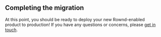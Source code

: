 ## Completing the migration
At this point, you should be ready to deploy your new Rownd-enabled product to production! If you have any questions or concerns, please [get in touch](mailto:support@rownd.io?subject=Help%20with%20migration).